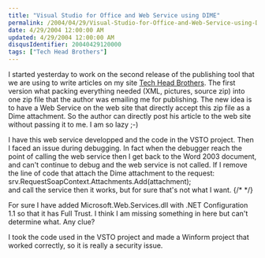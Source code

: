 ```yaml
---
title: "Visual Studio for Office and Web Service using DIME"
permalink: /2004/04/29/Visual-Studio-for-Office-and-Web-Service-using-DIME/
date: 4/29/2004 12:00:00 AM
updated: 4/29/2004 12:00:00 AM
disqusIdentifier: 20040429120000
tags: ["Tech Head Brothers"]
---
```

I started yesterday to work on the second release of the publishing tool that we are using to write articles on my site [Tech Head Brothers](http://www.techheadbrothers.com "Tech Head Brothers"). The first version what packing everything needed (XML, pictures, source zip) into one zip file that the author was emailing me for publishing. The new idea is to have a Web Service on the web site that directly accept this zip file as a Dime attachment. So the author can directly post his article to the web site without passing it to me. I am so lazy ;-)

I have this web service developped and the code in the VSTO project. Then I faced an issue during debugging. In fact when the debugger reach the point of calling the web service then I get back to the Word 2003 document, and can't continue to debug and the web service is not called. If I remove the line of code that attach the Dime attachment to the request:<br/>srv.RequestSoapContext.Attachments.Add(attachment);<br/>and call the service then it works, but for sure that's not what I want.
{/* <!-- more --> */}

For sure I have added Microsoft.Web.Services.dll with .NET Configuration 1.1 so that it has Full Trust. I think I am missing something in here but can't determine what. Any clue?

I took the code used in the VSTO project and made a Winform project that worked correctly, so it is really a security issue.
